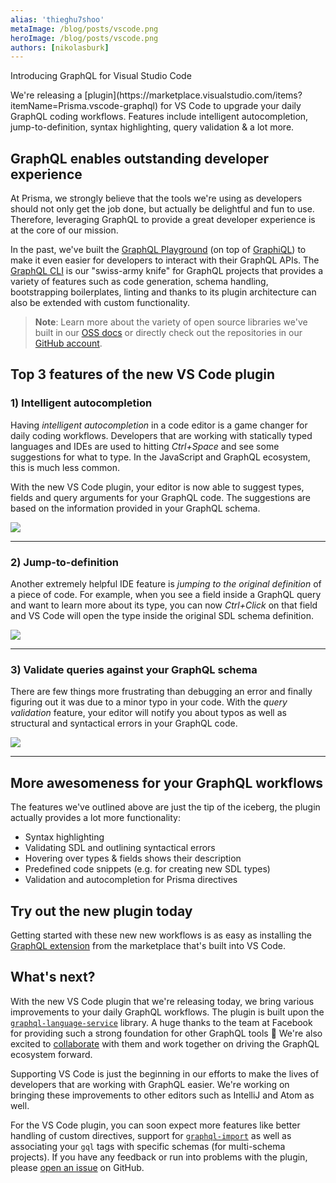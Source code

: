 ```yaml
---
alias: 'thieghu7shoo'
metaImage: /blog/posts/vscode.png
heroImage: /blog/posts/vscode.png
authors: [nikolasburk]
---
```



<PostTitle>Introducing GraphQL for Visual Studio Code</PostTitle>

<Abstract>
  We're releasing a [plugin](https://marketplace.visualstudio.com/items?itemName=Prisma.vscode-graphql) for VS Code to
  upgrade your daily GraphQL coding workflows. Features include intelligent autocompletion, jump-to-definition, syntax
  highlighting, query validation & a lot more.
</Abstract>

## GraphQL enables outstanding developer experience

At Prisma, we strongly believe that the tools we're using as developers should not only get the job done, but actually be delightful and fun to use. Therefore, leveraging GraphQL to provide a great developer experience is at the core of our mission.

In the past, we've built the [GraphQL Playground](https://github.com/prismagraphql/graphql-playground) (on top of [GraphiQL](https://github.com/graphql/graphiql)) to make it even easier for developers to interact with their GraphQL APIs. The [GraphQL CLI](https://github.com/graphql-cli/graphql-cli) is our "swiss-army knife" for GraphQL projects that provides a variety of features such as code generation, schema handling, bootstrapping boilerplates, linting and thanks to its plugin architecture can also be extended with custom functionality.

> **Note**: Learn more about the variety of open source libraries we've built in our [OSS docs](https://oss.prisma.io/) or directly check out the repositories in our [GitHub account](https://github.com/prismagraphql).

## Top 3 features of the new VS Code plugin

### 1) Intelligent autocompletion

Having _intelligent autocompletion_ in a code editor is a game changer for daily coding workflows. Developers that are working with statically typed languages and IDEs are used to hitting _Ctrl+Space_ and see some suggestions for what to type. In the JavaScript and GraphQL ecosystem, this is much less common.

With the new VS Code plugin, your editor is now able to suggest types, fields and query arguments for your GraphQL code. The suggestions are based on the information provided in your GraphQL schema.

![](https://camo.githubusercontent.com/97dc1080d5e6883c4eec3eaa6b7d0f29802e6b4b/687474703a2f2f672e7265636f726469742e636f2f497379504655484e5a342e676966)

---

### 2) Jump-to-definition

Another extremely helpful IDE feature is _jumping to the original definition_ of a piece of code. For example, when you see a field inside a GraphQL query and want to learn more about its type, you can now _Ctrl+Click_ on that field and VS Code will open the type inside the original SDL schema definition.

![](https://camo.githubusercontent.com/e9b6d06fc4f83f05f966b36de70b067bf2852d21/687474703a2f2f672e7265636f726469742e636f2f5a5074424b32666d6e592e676966)

---

### 3) Validate queries against your GraphQL schema

There are few things more frustrating than debugging an error and finally figuring out it was due to a minor typo in your code. With the _query validation_ feature, your editor will notify you about typos as well as structural and syntactical errors in your GraphQL code.

![](https://camo.githubusercontent.com/0a00a5ba91875b5b7869dd6fc9ed0c1b7bce80c0/687474703a2f2f672e7265636f726469742e636f2f75696c647250505450532e676966)

---

## More awesomeness for your GraphQL workflows

The features we've outlined above are just the tip of the iceberg, the plugin actually provides a lot more functionality:

- Syntax highlighting
- Validating SDL and outlining syntactical errors
- Hovering over types & fields shows their description
- Predefined code snippets (e.g. for creating new SDL types)
- Validation and autocompletion for Prisma directives

## Try out the new plugin today

Getting started with these new new workflows is as easy as installing the [GraphQL extension](https://marketplace.visualstudio.com/items?itemName=Prisma.vscode-graphql) from the marketplace that's built into VS Code.

<WideImage src="https://imgur.com/8o7cmZu.png" />

## What's next?

With the new VS Code plugin that we're releasing today, we bring various improvements to your daily GraphQL workflows. The plugin is built upon the [`graphql-language-service`](https://github.com/graphql/graphql-language-service) library. A huge thanks to the team at Facebook for providing such a strong foundation for other GraphQL tools 💙 We're also excited to [collaborate](https://github.com/graphql/graphql-language-service/pull/237) with them and work together on driving the GraphQL ecosystem forward.

Supporting VS Code is just the beginning in our efforts to make the lives of developers that are working with GraphQL easier. We're working on bringing these improvements to other editors such as IntelliJ and Atom as well.

For the VS Code plugin, you can soon expect more features like better handling of custom directives, support for [`graphql-import`](https://github.com/prismagraphql/graphql-import) as well as associating your `gql` tags with specific schemas (for multi-schema projects). If you have any feedback or run into problems with the plugin, please [open an issue](https://github.com/prismagraphql/vscode-graphql/issues/new) on GitHub.
